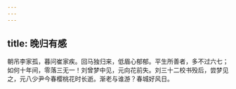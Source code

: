 ```yaml
---
---
---
```

title: 晚归有感
---



朝吊李家孤，暮问崔家疾。回马独归来，低眉心郁郁。平生所善者，多不过六七；如何十年间，零落三无一！刘曾梦中见，元向花前失。刘三十二校书殁后，尝梦见之，元八少尹今春樱桃花时长逝。渐老与谁游？春城好风日。